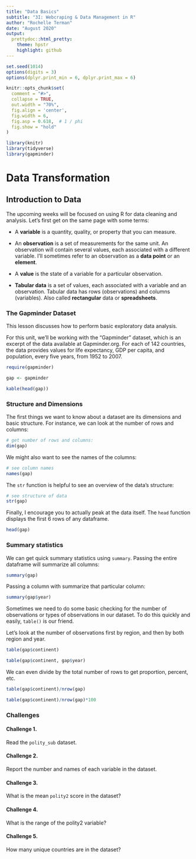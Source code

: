 ```yaml
---
title: "Data Basics"
subtitle: "3I: Webcraping & Data Management in R"
author: "Rochelle Terman"
date: "August 2020"
output:
  prettydoc::html_pretty:
    theme: hpstr
    highlight: github
---
```


```r
set.seed(1014)
options(digits = 3)
options(dplyr.print_min = 6, dplyr.print_max = 6)

knitr::opts_chunk$set(
  comment = "#>",
  collapse = TRUE,
  out.width = "70%",
  fig.align = 'center',
  fig.width = 6,
  fig.asp = 0.618,  # 1 / phi
  fig.show = "hold"
)
```

```r
library(knitr)
library(tidyverse)
library(gapminder)
```

# Data Transformation

## Introduction to Data

The upcoming weeks will be focused on using R for data cleaning and analysis. Let's first get on the same page with some terms:

* A **variable** is a quantity, quality, or property that you can measure.

* An **observation** is a set of measurements for the same unit. An observation will contain several values, each associated with a different variable. I’ll sometimes refer to an observation as a **data point** or an **element**.

* A **value** is the state of a variable for a particular observation. 

* **Tabular data** is a set of values, each associated with a variable and an observation. Tabular data has rows (observations)  and columns (variables). Also called **rectangular** data or **spreadsheets**. 

### The Gapminder Dataset

This lesson discusses how to perform basic exploratory data analysis.

For this unit, we'll be working with the "Gapminder" dataset, which is an excerpt of the data available at Gapminder.org. For each of 142 countries, the data provides values for life expectancy, GDP per capita, and population, every five years, from 1952 to 2007.

```r
require(gapminder)

gap <- gapminder

kable(head(gap))
```

### Structure and Dimensions

The first things we want to know about a dataset are its dimensions and basic structure. For instance, we can look at the number of rows and columns: 

```r
# get number of rows and columns:
dim(gap)
```

We might also want to see the names of the columns:

```r
# see column names
names(gap)
```

The `str` function is helpful to see an overview of the data's structure:
```r
# see structure of data
str(gap)
```

Finally, I encourage you to actually peak at the data itself. The `head` function displays the first 6 rows of any dataframe.
```r
head(gap)
```

### Summary statistics 

We can get quick summary statistics using `summary`. Passing the entire dataframe will summarize all columns:
```r
summary(gap)
```

Passing a column with summarize that particular column:
```r
summary(gap$year)
```

Sometimes we need to do some basic checking for the number of observations or types of observations in our dataset. To do this quickly and easily, `table()` is our friend. 

Let's look at the number of observations first by region, and then by both region and year.

```r
table(gap$continent)

table(gap$continent, gap$year)
```

We can even divide by the total number of rows to get proportion, percent, etc.

```r
table(gap$continent)/nrow(gap)

table(gap$continent)/nrow(gap)*100
```

### Challenges

#### Challenge 1. {-}

Read the `polity_sub` dataset.

#### Challenge 2. {-}

Report the number and names of each variable in the dataset.

#### Challenge 3. {-}

What is the mean `polity2` score in the dataset?

#### Challenge 4. {-}

What is the range of the polity2 variable?

#### Challenge 5. {-}

How many unique countries are in the dataset?
